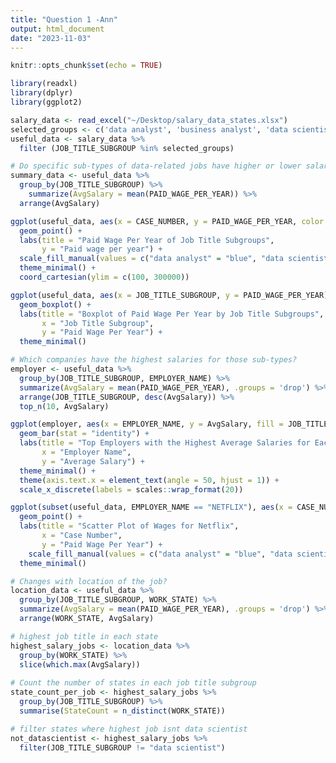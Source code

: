 ```yaml
---
title: "Question 1 -Ann"
output: html_document
date: "2023-11-03"
---
```

```r
knitr::opts_chunk$set(echo = TRUE)
```
```r
library(readxl)
library(dplyr)
library(ggplot2)

salary_data <- read_excel("~/Desktop/salary_data_states.xlsx")
selected_groups <- c('data analyst', 'business analyst', 'data scientist')
useful_data <- salary_data %>%
  filter (JOB_TITLE_SUBGROUP %in% selected_groups)
```
```r
# Do specific sub-types of data-related jobs have higher or lower salaries than others? 
summary_data <- useful_data %>%
  group_by(JOB_TITLE_SUBGROUP) %>%
    summarize(AvgSalary = mean(PAID_WAGE_PER_YEAR)) %>%
  arrange(AvgSalary)

ggplot(useful_data, aes(x = CASE_NUMBER, y = PAID_WAGE_PER_YEAR, color = JOB_TITLE_SUBGROUP)) +
  geom_point() +
  labs(title = "Paid Wage Per Year of Job Title Subgroups",
       y = "Paid wage per year") +
  scale_fill_manual(values = c("data analyst" = "blue", "data scientist" = "red", "business analyst" = "green")) +
  theme_minimal() +
  coord_cartesian(ylim = c(100, 300000))

ggplot(useful_data, aes(x = JOB_TITLE_SUBGROUP, y = PAID_WAGE_PER_YEAR)) +
  geom_boxplot() +
  labs(title = "Boxplot of Paid Wage Per Year by Job Title Subgroups",
       x = "Job Title Subgroup",
       y = "Paid Wage Per Year") +
  theme_minimal()
```


```r
# Which companies have the highest salaries for those sub-types? 
employer <- useful_data %>%
  group_by(JOB_TITLE_SUBGROUP, EMPLOYER_NAME) %>%
  summarize(AvgSalary = mean(PAID_WAGE_PER_YEAR), .groups = 'drop') %>%
  arrange(JOB_TITLE_SUBGROUP, desc(AvgSalary)) %>%
  top_n(10, AvgSalary)

ggplot(employer, aes(x = EMPLOYER_NAME, y = AvgSalary, fill = JOB_TITLE_SUBGROUP)) +
  geom_bar(stat = "identity") +
  labs(title = "Top Employers with the Highest Average Salaries for Each Job Subgroup",
       x = "Employer Name",
       y = "Average Salary") +
  theme_minimal() +
  theme(axis.text.x = element_text(angle = 50, hjust = 1)) +
  scale_x_discrete(labels = scales::wrap_format(20))

ggplot(subset(useful_data, EMPLOYER_NAME == "NETFLIX"), aes(x = CASE_NUMBER, y = PAID_WAGE_PER_YEAR, color = JOB_TITLE_SUBGROUP)) +
  geom_point() +
  labs(title = "Scatter Plot of Wages for Netflix",
       x = "Case Number",
       y = "Paid Wage Per Year") +
    scale_fill_manual(values = c("data analyst" = "blue", "data scientist" = "red", "business analyst" = "green")) +
  theme_minimal()

```
```r
# Changes with location of the job? 
location_data <- useful_data %>%
  group_by(JOB_TITLE_SUBGROUP, WORK_STATE) %>%
  summarize(AvgSalary = mean(PAID_WAGE_PER_YEAR), .groups = 'drop') %>%
  arrange(WORK_STATE, AvgSalary)

# highest job title in each state
highest_salary_jobs <- location_data %>%
  group_by(WORK_STATE) %>%
  slice(which.max(AvgSalary))
  
# Count the number of states in each job title subgroup
state_count_per_job <- highest_salary_jobs %>%
  group_by(JOB_TITLE_SUBGROUP) %>%
  summarise(StateCount = n_distinct(WORK_STATE))

# filter states where highest job isnt data scientist
not_datascientist <- highest_salary_jobs %>%
  filter(JOB_TITLE_SUBGROUP != "data scientist")

```
